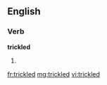 ==English==

===Verb===
'''trickled'''

# {{past of|[[trickle]]}}

[[fr:trickled]]
[[mg:trickled]]
[[vi:trickled]]